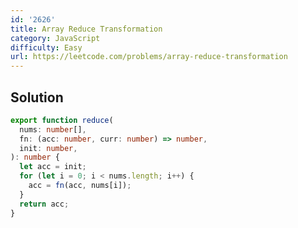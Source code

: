 ```yaml
---
id: '2626'
title: Array Reduce Transformation
category: JavaScript
difficulty: Easy
url: https://leetcode.com/problems/array-reduce-transformation
---
```


## Solution

```typescript showLineNumbers
export function reduce(
  nums: number[],
  fn: (acc: number, curr: number) => number,
  init: number,
): number {
  let acc = init;
  for (let i = 0; i < nums.length; i++) {
    acc = fn(acc, nums[i]);
  }
  return acc;
}
```

